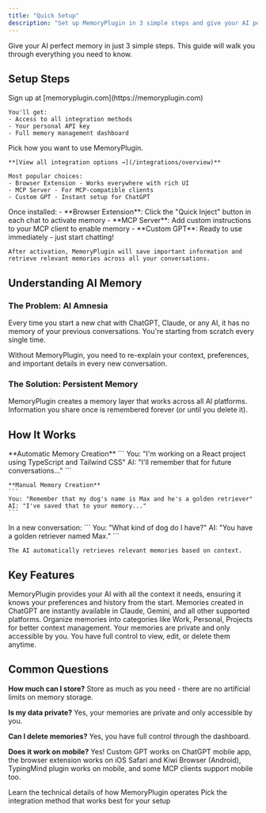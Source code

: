 ```yaml
---
title: "Quick Setup"
description: "Set up MemoryPlugin in 3 simple steps and give your AI perfect memory"
---
```


Give your AI perfect memory in just 3 simple steps. This guide will walk you through everything you need to know.

## Setup Steps

<Steps>
  <Step title="Create Your Account">
    Sign up at [memoryplugin.com](https://memoryplugin.com)
    
    You'll get:
    - Access to all integration methods
    - Your personal API key
    - Full memory management dashboard
  </Step>
  
  <Step title="Choose Your Integration">
    Pick how you want to use MemoryPlugin.
    
    **[View all integration options →](/integrations/overview)**
    
    Most popular choices:
    - Browser Extension - Works everywhere with rich UI
    - MCP Server - For MCP-compatible clients
    - Custom GPT - Instant setup for ChatGPT
  </Step>
  
  <Step title="Start Using Memory">
    Once installed:
    - **Browser Extension**: Click the "Quick Inject" button in each chat to activate memory
    - **MCP Server**: Add custom instructions to your MCP client to enable memory
    - **Custom GPT**: Ready to use immediately - just start chatting!
    
    After activation, MemoryPlugin will save important information and retrieve relevant memories across all your conversations.
  </Step>
</Steps>

## Understanding AI Memory

### The Problem: AI Amnesia

Every time you start a new chat with ChatGPT, Claude, or any AI, it has no memory of your previous conversations. You're starting from scratch every single time.

<Warning>
Without MemoryPlugin, you need to re-explain your context, preferences, and important details in every new conversation.
</Warning>

### The Solution: Persistent Memory

MemoryPlugin creates a memory layer that works across all AI platforms. Information you share once is remembered forever (or until you delete it).

## How It Works

<Tabs>
  <Tab title="Storing Memories">
    **Automatic Memory Creation**
    ```
    You: "I'm working on a React project using TypeScript and Tailwind CSS"
    AI: "I'll remember that for future conversations..."
    ```
    
    **Manual Memory Creation**
    ```
    You: "Remember that my dog's name is Max and he's a golden retriever"
    AI: "I've saved that to your memory..."
    ```
  </Tab>
  
  <Tab title="Using Memories">
    In a new conversation:
    ```
    You: "What kind of dog do I have?"
    AI: "You have a golden retriever named Max."
    ```
    
    The AI automatically retrieves relevant memories based on context.
  </Tab>
</Tabs>

## Key Features

<AccordionGroup>
  <Accordion title="Complete Context" icon="brain">
    MemoryPlugin provides your AI with all the context it needs, ensuring it knows your preferences and history from the start.
  </Accordion>
  
  <Accordion title="Cross-Platform Sync" icon="arrows-rotate">
    Memories created in ChatGPT are instantly available in Claude, Gemini, and all other supported platforms.
  </Accordion>
  
  <Accordion title="Memory Buckets" icon="folder">
    Organize memories into categories like Work, Personal, Projects for better context management.
  </Accordion>
  
  <Accordion title="Privacy First" icon="lock">
    Your memories are private and only accessible by you. You have full control to view, edit, or delete them anytime.
  </Accordion>
</AccordionGroup>

## Common Questions

**How much can I store?**
Store as much as you need - there are no artificial limits on memory storage.

**Is my data private?**
Yes, your memories are private and only accessible by you.

**Can I delete memories?**
Yes, you have full control through the dashboard.

**Does it work on mobile?**
Yes! Custom GPT works on ChatGPT mobile app, the browser extension works on iOS Safari and Kiwi Browser (Android), TypingMind plugin works on mobile, and some MCP clients support mobile too.

<CardGroup cols={2}>
  <Card
    title="Understand How It Works"
    icon="gear"
    href="/getting-started/how-it-works"
  >
    Learn the technical details of how MemoryPlugin operates
  </Card>
  <Card
    title="Choose Integration"
    icon="plug"
    href="/integrations/mcp-server"
  >
    Pick the integration method that works best for your setup
  </Card>
</CardGroup>